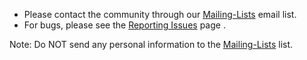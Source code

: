 * Please contact the community through our [[Mailing-Lists]] email list. 
* For bugs, please see the [[Reporting Issues]] page .

Note:
Do NOT send any personal information to the [[Mailing-Lists]] list.